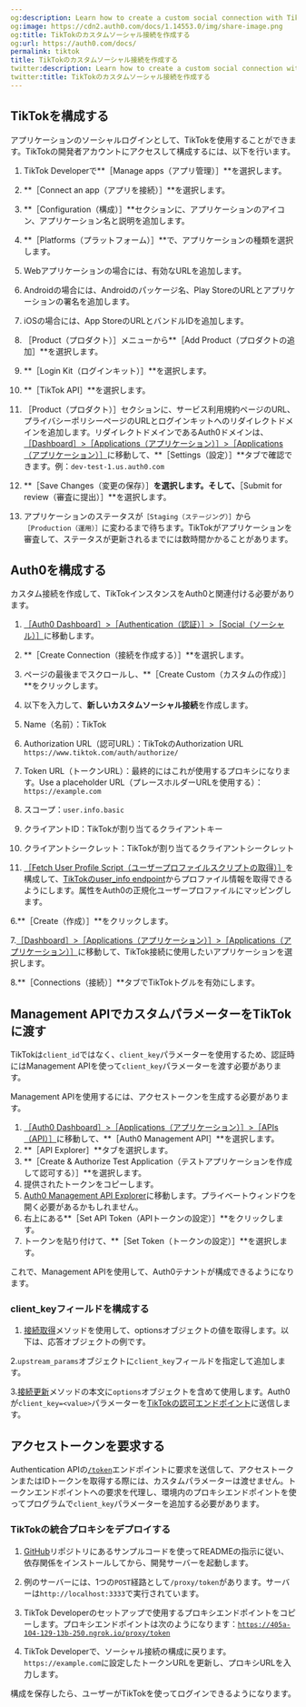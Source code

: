 ```yaml
---
og:description: Learn how to create a custom social connection with TikTok
og:image: https://cdn2.auth0.com/docs/1.14553.0/img/share-image.png
og:title: TikTokのカスタムソーシャル接続を作成する
og:url: https://auth0.com/docs/
permalink: tiktok
title: TikTokのカスタムソーシャル接続を作成する
twitter:description: Learn how to create a custom social connection with TikTok
twitter:title: TikTokのカスタムソーシャル接続を作成する
---
```


## TikTokを構成する

アプリケーションのソーシャルログインとして、TikTokを使用することができます。TikTokの開発者アカウントにアクセスして構成するには、以下を行います。

1. TikTok Developerで**［Manage apps（アプリ管理）］**を選択します。
2. **［Connect an app（アプリを接続）］**を選択します。
3. **［Configuration（構成）］**セクションに、アプリケーションのアイコン、アプリケーション名と説明を追加します。
4. **［Platforms（プラットフォーム）］**で、アプリケーションの種類を選択します。

1. Webアプリケーションの場合には、有効なURLを追加します。
2. Androidの場合には、Androidのパッケージ名、Play StoreのURLとアプリケーションの署名を追加します。
3. iOSの場合には、App StoreのURLとバンドルIDを追加します。
5. ［Product（プロダクト）］メニューから**［Add Product（プロダクトの追加］**を選択します。
6. **［Login Kit（ログインキット）］**を選択します。
7. **［TikTok API］**を選択します。
8. ［Product（プロダクト）］セクションに、サービス利用規約ページのURL、プライバシーポリシーページのURLとログインキットへのリダイレクトドメインを追加します。リダイレクトドメインであるAuth0ドメインは、[［Dashboard］>［Applications（アプリケーション）］>［Applications（アプリケーション）］](http://manage.auth0.com/#/applications)に移動して、**［Settings（設定）］**タブで確認できます。例：`dev-test-1.us.auth0.com`
9. **［Save Changes（変更の保存）］**を選択します。そして、**［Submit for review（審査に提出）］**を選択します。
10. アプリケーションのステータスが`［Staging（ステージング）］`から`［Production（運用）］`に変わるまで待ちます。TikTokがアプリケーションを審査して、ステータスが更新されるまでには数時間かかることがあります。

## Auth0を構成する

カスタム接続を作成して、TikTokインスタンスをAuth0と関連付ける必要があります。

1. [［Auth0 Dashboard］>［Authentication（認証）］>［Social（ソーシャル）］](http://manage.auth0.com/#/social)に移動します。
2. **［Create Connection（接続を作成する）］**を選択します。
3. ページの最後までスクロールし、**［Create Custom（カスタムの作成）］**をクリックします。
4. 以下を入力して、**新しいカスタムソーシャル接続**を作成します。

1. Name（名前）：TikTok
2. Authorization URL（認可URL）：TikTokのAuthorization URL `https://www.tiktok.com/auth/authorize/`
3. Token URL（トークンURL）：最終的にはこれが使用するプロキシになります。Use a placeholder URL（プレースホルダーURLを使用する）：`https://example.com`
4. スコープ：`user.info.basic`
5. クライアントID：TikTokが割り当てるクライアントキー
6. クライアントシークレット：TikTokが割り当てるクライアントシークレット
5. [［Fetch User Profile Script（ユーザープロファイルスクリプトの取得）］](https://auth0.com/docs/authenticate/identity-providers/social-identity-providers/oauth2#fetch-user-profile-script)を構成して、[TikTokのuser_info endpoint](https://developers.tiktok.com/doc/tiktok-api-v2-get-user-info/)からプロファイル情報を取得できるようにします。属性をAuth0の正規化ユーザープロファイルにマッピングします。



6.**［Create（作成）］**をクリックします。

7.[［Dashboard］>［Applications（アプリケーション）］>［Applications（アプリケーション）］](http://manage.auth0.com/#/applications)に移動して、TikTok接続に使用したいアプリケーションを選択します。

8.**［Connections（接続）］**タブでTikTokトグルを有効にします。

## Management APIでカスタムパラメーターをTikTokに渡す

TikTokは`client_id`ではなく、`client_key`パラメーターを使用するため、認証時にはManagement APIを使って`client_key`パラメーターを渡す必要があります。

Management APIを使用するには、アクセストークンを生成する必要があります。

1. [［Auth0 Dashboard］>［Applications（アプリケーション）］>［APIs（API）］](http://manage.auth0.com/#/apis)に移動して、**［Auth0 Management API］**を選択します。
2. **［API Explorer］**タブを選択します。
3. **［Create & Authorize Test Application（テストアプリケーションを作成して認可する）］**を選択します。
4. 提供されたトークンをコピーします。
5. [Auth0 Management API Explorer](https://auth0.com/docs/api/management/v2)に移動します。プライベートウィンドウを開く必要があるかもしれません。
6. 右上にある**［Set API Token（APIトークンの設定）］**をクリックします。
7. トークンを貼り付けて、**［Set Token（トークンの設定）］**を選択します。

これで、Management APIを使用して、Auth0テナントが構成できるようになります。

### client_keyフィールドを構成する

1. [接続取得](https://auth0.com/docs/api/management/v2#!/Connections/get_connections_by_id)メソッドを使用して、optionsオブジェクトの値を取得します。以下は、応答オブジェクトの例です。



2.`upstream_params`オブジェクトに`client_key`フィールドを指定して追加します。



3.[接続更新](https://auth0.com/docs/api/management/v2#!/Connections/patch_connections_by_id)メソッドの本文に`options`オブジェクトを含めて使用します。Auth0が`client_key=<value>`パラメーターを[TikTokの認可エンドポイント](https://developers.tiktok.com/doc/login-kit-web/)に送信します。

## アクセストークンを要求する

Authentication APIの[`/token`](https://developers.tiktok.com/doc/login-kit-manage-user-access-tokens/)エンドポイントに要求を送信して、アクセストークンまたはIDトークンを取得する際には、カスタムパラメーターは渡せません。トークンエンドポイントへの要求を代理し、環境内のプロキシエンドポイントを使ってプログラムで`client_key`パラメーターを追加する必要があります。

### TikTokの統合プロキシをデプロイする

1. [GitHub](https://github.com/tylerkeesling/tiktok-access-token-proxy)リポジトリにあるサンプルコードを使ってREADMEの指示に従い、依存関係をインストールしてから、開発サーバーを起動します。

1. 例のサーバーには、1つの`POST`経路として`/proxy/token`があります。サーバーは`http://localhost:3333`で実行されています。
2. TikTok Developerのセットアップで使用するプロキシエンドポイントをコピーします。プロキシエンドポイントは次のようになります：[`https://405a-104-129-13b-250.ngrok.io/proxy/token`](https://405a-104-129-13b-250.ngrok.io/proxy/token)
3. TikTok Developerで、ソーシャル接続の構成に戻ります。`https://example.com`に設定したトークンURLを更新し、プロキシURLを入力します。

構成を保存したら、ユーザーがTikTokを使ってログインできるようになります。